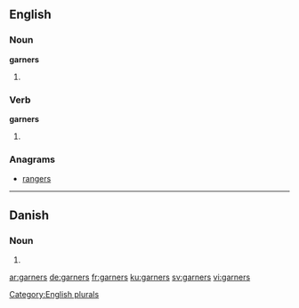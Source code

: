==English==

===Noun===
'''garners'''

# {{plural of |[[garner]]}}

===Verb===
'''garners'''

# {{third-person singular of|garner}}

===Anagrams===
* [[rangers#English|rangers]]

[[Category:English plurals]]

----

==Danish==

===Noun===
{{head|da|noun form|g=n}}

# {{form of|genitive plural indefinite|garn|lang=da}}

[[ar:garners]]
[[de:garners]]
[[fr:garners]]
[[ku:garners]]
[[sv:garners]]
[[vi:garners]]